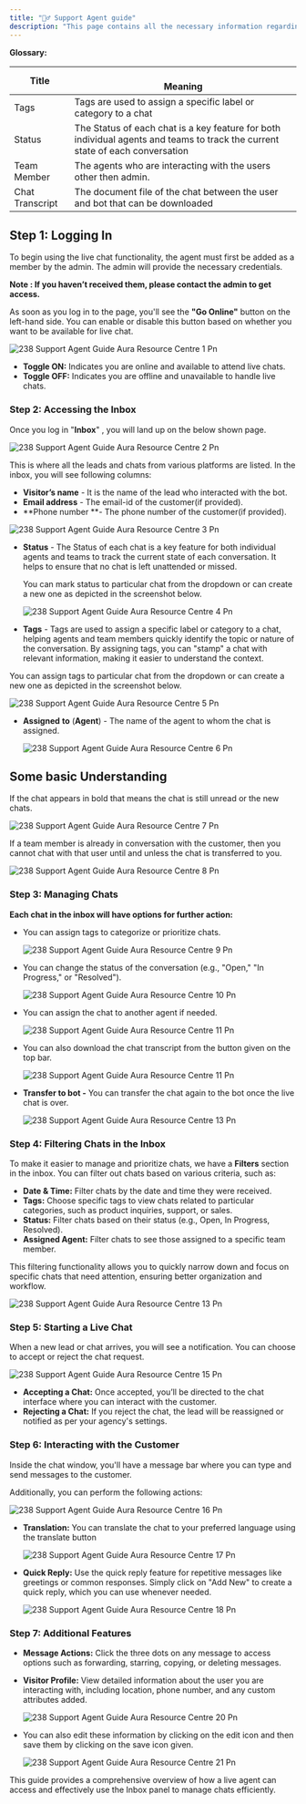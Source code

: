 ```yaml
---
title: "🕵️‍♂️ Support Agent guide"
description: "This page contains all the necessary information regarding the live chat, how a agent can use that functionality in detail."
---
```


**Glossary:**

| **Title**       | <br />**Meaning**                                                                                                             |
| --------------- | ----------------------------------------------------------------------------------------------------------------------------- |
| Tags            | Tags are used to assign a specific label or category to a chat                                                                |
| Status          | The Status of each chat is a key feature for both individual agents and teams to track the current state of each conversation |
| Team Member     | The agents who are interacting with the users other then admin.                                                               |
| Chat Transcript | The  document file of the  chat between the user and  bot that can be downloaded                                              |

## **Step 1: Logging In**

To begin using the live chat functionality, the agent must first be added as a member by the admin. The admin will provide the necessary credentials.

**Note : If you haven’t received them, please contact the admin to get access.**

As soon as you log in to the page, you'll see the **"Go Online"** button on the left-hand side. You can enable or disable this button based on whether you want to be available for live chat.

![238 Support Agent Guide  Aura Resource Centre 1 Pn](/images/platform-guidelines-training/support-agent-guide/238.support_agent_guide__Aura_resource_centre-1.png)

- **Toggle ON:** Indicates you are online and available to attend live chats.
- **Toggle OFF:** Indicates you are offline and unavailable to handle live chats.

### **Step 2: Accessing the Inbox**

Once you log in "**Inbox**" , you will land up on the below shown page.

![238 Support Agent Guide  Aura Resource Centre 2 Pn](/images/platform-guidelines-training/support-agent-guide/238.support_agent_guide__Aura_resource_centre-2.png)

This is where all the leads and chats from various platforms are listed. In the inbox, you will see following columns:

- **Visitor’s name** - It is the name of the lead who interacted with the bot.
- **Email address** - The email-id of the customer(if provided).
- \*\*Phone number \*\*- The phone number of the customer(if provided).

![238 Support Agent Guide  Aura Resource Centre 3 Pn](/images/platform-guidelines-training/support-agent-guide/238.support_agent_guide__Aura_resource_centre-3.png)

- **Status** - The Status of each chat is a key feature for both individual agents and teams to track the current state of each conversation. It helps to ensure that no chat is left unattended or missed.

  You can mark status to particular chat from the dropdown or can create a new one as depicted in the screenshot below.

  ![238 Support Agent Guide  Aura Resource Centre 4 Pn](/images/platform-guidelines-training/support-agent-guide/238.support_agent_guide__Aura_resource_centre-4.png)
- **Tags** - Tags are used to assign a specific label or category to a chat, helping agents and team members quickly identify the topic or nature of the conversation. By assigning tags, you can "stamp" a chat with relevant information, making it easier to understand the context.

You can assign tags to particular chat from the dropdown or can create a new one as depicted in the screenshot below.

![238 Support Agent Guide  Aura Resource Centre 5 Pn](/images/platform-guidelines-training/support-agent-guide/238.support_agent_guide__Aura_resource_centre-5.png)

- **Assigned** **to** (**Agent**) - The name of the agent to whom the chat is assigned.

  ![238 Support Agent Guide  Aura Resource Centre 6 Pn](/images/platform-guidelines-training/support-agent-guide/238.support_agent_guide__Aura_resource_centre-6.png)

## **Some basic Understanding**

<Info>
  If the chat appears in bold that means the chat is still unread or the new chats.
</Info>

![238 Support Agent Guide  Aura Resource Centre 7 Pn](/images/platform-guidelines-training/support-agent-guide/238.support_agent_guide__Aura_resource_centre-7.png)

<Info>
  If a team member is already in conversation with the customer, then you cannot chat with that user until and unless the chat is transferred to you.
</Info>

![238 Support Agent Guide  Aura Resource Centre 8 Pn](/images/platform-guidelines-training/support-agent-guide/238.support_agent_guide__Aura_resource_centre-8.png)

### **Step 3: Managing Chats**

**Each chat in the inbox will have options for further action:**

- You can assign tags to categorize or prioritize chats.

  ![238 Support Agent Guide  Aura Resource Centre 9 Pn](/images/platform-guidelines-training/support-agent-guide/238.support_agent_guide__Aura_resource_centre-9.png)
- You can change the status of the conversation (e.g., "Open," "In Progress," or "Resolved").

  ![238 Support Agent Guide  Aura Resource Centre 10 Pn](/images/platform-guidelines-training/support-agent-guide/238.support_agent_guide__Aura_resource_centre-10.png)
- You can assign the chat to another agent if needed.

  ![238 Support Agent Guide  Aura Resource Centre 11 Pn](/images/platform-guidelines-training/support-agent-guide/238.support_agent_guide__Aura_resource_centre-11.png)
- You can also download the chat transcript from the button given on the top bar.

  ![238 Support Agent Guide  Aura Resource Centre 11 Pn](/images/platform-guidelines-training/support-agent-guide/238.support_agent_guide__Aura_resource_centre-12.png)
- **Transfer to bot -** You can transfer the chat again to the bot once the live chat is over.

  ![238 Support Agent Guide  Aura Resource Centre 13 Pn](/images/platform-guidelines-training/support-agent-guide/238.support_agent_guide__Aura_resource_centre-13.png)

### **Step 4:  Filtering Chats in the Inbox**

To make it easier to manage and prioritize chats, we have a **Filters** section in the inbox. You can filter out chats based on various criteria, such as:

- **Date & Time:** Filter chats by the date and time they were received.
- **Tags:** Choose specific tags to view chats related to particular categories, such as product inquiries, support, or sales.
- **Status:** Filter chats based on their status (e.g., Open, In Progress, Resolved).
- **Assigned Agent:** Filter chats to see those assigned to a specific team member.

This filtering functionality allows you to quickly narrow down and focus on specific chats that need attention, ensuring better organization and workflow.

![238 Support Agent Guide  Aura Resource Centre 13 Pn](/images/platform-guidelines-training/support-agent-guide/238.support_agent_guide__Aura_resource_centre-14.png)

### **Step 5: Starting a Live Chat**

When a new lead or chat arrives, you will see a notification. You can choose to accept or reject the chat request.

![238 Support Agent Guide  Aura Resource Centre 15 Pn](/images/platform-guidelines-training/support-agent-guide/238.support_agent_guide__Aura_resource_centre-15.png)

- **Accepting a Chat:** Once accepted, you’ll be directed to the chat interface where you can interact with the customer.
- **Rejecting a Chat:** If you reject the chat, the lead will be reassigned or notified as per your agency's settings.

### **Step 6: Interacting with the Customer**

Inside the chat window, you'll have a message bar where you can type and send messages to the customer.

Additionally, you can perform the following actions:

![238 Support Agent Guide  Aura Resource Centre 16 Pn](/images/platform-guidelines-training/support-agent-guide/238.support_agent_guide__Aura_resource_centre-16.png)

- **Translation:** You can translate the chat to your preferred language using the translate button

  ![238 Support Agent Guide  Aura Resource Centre 17 Pn](/images/platform-guidelines-training/support-agent-guide/238.support_agent_guide__Aura_resource_centre-17.png)
- **Quick Reply:** Use the quick reply feature for repetitive messages like greetings or common responses. Simply click on "Add New" to create a quick reply, which you can use whenever needed.

  ![238 Support Agent Guide  Aura Resource Centre 18 Pn](/images/platform-guidelines-training/support-agent-guide/238.support_agent_guide__Aura_resource_centre-18.png)

### **Step 7: Additional Features**

- **Message Actions:** Click the three dots on any message to access options such as forwarding, starring, copying, or deleting messages.
- **Visitor Profile:** View detailed information about the user you are interacting with, including location, phone number, and any custom attributes added.

  ![238 Support Agent Guide  Aura Resource Centre 20 Pn](/images/platform-guidelines-training/support-agent-guide/238.support_agent_guide__Aura_resource_centre-20.png)
- You can also edit these information by clicking on the edit icon and then save them by clicking on the save icon given.

  ![238 Support Agent Guide  Aura Resource Centre 21 Pn](/images/platform-guidelines-training/support-agent-guide/238.support_agent_guide__Aura_resource_centre-21.png)

This guide provides a comprehensive overview of how a live agent can access and effectively use the Inbox panel to manage chats efficiently.